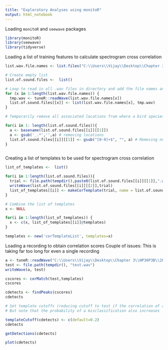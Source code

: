 ```yaml
---
title: "Exploratory Analyses using monitoR"
output: html_notebook
---
```


Loading `monitoR` and `seewave` packages
```r
library(monitoR)
library(seewave)
library(tidyverse)
```

Loading a list of training features to calculate spectrogram cross correlation
```r
list.wav.file.names <- list.files("C:\\Users\\Vijay\\Desktop\\Chapter 3\\Data\\Summer 2020\\wcb\\", full.names = T)

# Create empty list
list.of.sound.files <-  list()

# Loop to read in all .wav files in directory and add the file names and .wav files to a list 
for (x in 1:length(list.wav.file.names)) { 
  tmp.wav <- tuneR::readWave(list.wav.file.names[x]) 
  list.of.sound.files[[x]] <- list(list.wav.file.names[x], tmp.wav) 
}

# Temporarily remove all associated locations from where a bird species recording was obtained

for(i in 1: length(list.of.sound.files)){
  a <- basename(list.of.sound.files[[i]][[1]])
  a <- gsub('_.*','',a) # removing locations
  list.of.sound.files[[i]][[1]] <- gsub("[0-9]+$", "", a) # Removing numbers 
}



```


Creating a list of templates to be used for spectrogram cross correlation
```r

list_of_templates <-  list()

for(i in 1:length(list.of.sound.files)){
  trial <- file.path(tempdir(),paste0(list.of.sound.files[[i]][[1]],".wav",sep=""))
  writeWave(list.of.sound.files[[i]][[2]],trial)
  list_of_templates[[i]] <- makeCorTemplate(trial, name = list.of.sound.files[[i]][[1]])
}

# Combine the list of templates
x <- NULL

for(i in 1:length(list_of_templates)) {
  x <- c(x, list_of_templates[[i]]@templates)
}

templates <- new('corTemplateList', templates=x)


```

Loading a recording to obtain correlation scores
Couple of issues: This is taking far too long for even a single recording

```r

a <- tuneR::readWave("C:\\Users\\Vijay\\Desktop\\Chapter 3\\HP36P3B\\20200321_090000.wav")
test <- file.path(tempdir(), "test.wav")
writeWave(a, test)

cscores <- corMatch(test,templates)
cscores

cdetects <- findPeaks(cscores)
cdetects

# Set template cutoffs (reducing cutoff to test if the correlation of a match increases)
# But note that the probability of a misclassification also increases

templateCutoff(cdetects) <- c(default=0.2)
cdetects

getDetections(cdetects)

plot(cdetects)
```







